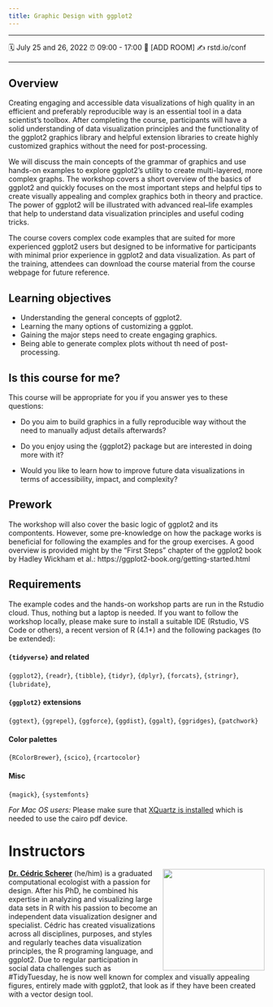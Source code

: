 ```yaml
---
title: Graphic Design with ggplot2
---
```


------------------------------------------------------------------------

🗓️ July 25 and 26, 2022 ⏰ 09:00 - 17:00 🏨 \[ADD ROOM\] ✍️ rstd.io/conf

------------------------------------------------------------------------

## Overview

Creating engaging and accessible data visualizations of high quality in an efficient and preferably reproducible way is an essential tool in a data scientist's toolbox. After completing the course, participants will have a solid understanding of data visualization principles and the functionality of the ggplot2 graphics library and helpful extension libraries to create highly customized graphics without the need for post-processing.

We will discuss the main concepts of the grammar of graphics and use hands-on examples to explore ggplot2's utility to create multi-layered, more complex graphs. The workshop covers a short overview of the basics of ggplot2 and quickly focuses on the most important steps and helpful tips to create visually appealing and complex graphics both in theory and practice. The power of ggplot2 will be illustrated with advanced real--life examples that help to understand data visualization principles and useful coding tricks.

The course covers complex code examples that are suited for more experienced ggplot2 users but designed to be informative for participants with minimal prior experience in ggplot2 and data visualization. As part of the training, attendees can download the course material from the course webpage for future reference.

## Learning objectives

-   Understanding the general concepts of ggplot2.
-   Learning the many options of customizing a ggplot.
-   Gaining the major steps need to create engaging graphics.
-   Being able to generate complex plots without th need of post-processing.

## Is this course for me?

This course will be appropriate for you if you answer yes to these questions:

-   Do you aim to build graphics in a fully reproducible way without the need to manually adjust details afterwards?

-   Do you enjoy using the {ggplot2} package but are interested in doing more with it?

-   Would you like to learn how to improve future data visualizations in terms of accessibility, impact, and complexity?

## Prework

The workshop will also cover the basic logic of ggplot2 and its compontents. However, some pre-knowledge on how the package works is beneficial for following the examples and for the group exercises. A good overview is provided might by the "First Steps" chapter of the ggplot2 book by Hadley Wickham et al.: https://ggplot2-book.org/getting-started.html

## Requirements

The example codes and the hands-on workshop parts are run in the Rstudio cloud. Thus, nothing but a laptop is needed. If you want to follow the workshop locally, please make sure to install a suitable IDE (Rstudio, VS Code or others), a recent version of R (4.1+) and the following packages (to be extended):

#### `{tidyverse}` and related

`{ggplot2}`, `{readr}`, `{tibble}`, `{tidyr}`, `{dplyr}`, `{forcats}`, `{stringr}`, `{lubridate}`,

#### `{ggplot2}` extensions

`{ggtext}`, `{ggrepel}`, `{ggforce}`, `{ggdist}`, `{ggalt}`, `{ggridges}`, `{patchwork}`

#### Color palettes

`{RColorBrewer}`, `{scico}`, `{rcartocolor}`

#### Misc

`{magick}`, `{systemfonts}`

*For Mac OS users:* Please make sure that [XQuartz is installed](https://www.xquartz.org/) which is needed to use the cairo pdf device.

# Instructors

![](images/cedric.jpeg){style="float:right;padding: 0 0 0 10px;" fig-alt="Headshot of Dr. Mine Çetinkaya-Rundel" width="200"}

[**Dr. Cédric Scherer**](http://mine-cr.com/) (he/him) is a graduated computational ecologist with a passion for design. After his PhD, he combined his expertise in analyzing and visualizing large data sets in R with his passion to become an independent data visualization designer and specialist. Cédric has created visualizations across all disciplines, purposes, and styles and regularly teaches data visualization principles, the R programing language, and ggplot2. Due to regular participation in social data challenges such as #TidyTuesday, he is now well known for complex and visually appealing figures, entirely made with ggplot2, that look as if they have been created with a vector design tool.
